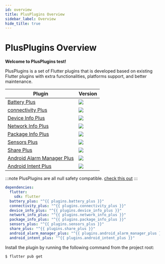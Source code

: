 ```yaml
---
id: overview
title: PlusPlugins Overview
sidebar_label: Overview
hide_title: true
---
```


<h1 style={{ textAlign: "center", marginBottom: "4rem" }}>
  PlusPlugins Overview
</h1>

**Welcome to PlusPlugins test!**

PlusPlugins is a set of Flutter plugins that is developed based on existing Flutter plugins with extra functionalities, platforms support, and better maintenance.

| Plugin                                                            | Version                                                                   |
| ----------------------------------------------------------------- | ------------------------------------------------------------------------- |
| [Battery Plus](/docs/battery_plus/overview)                             | <img src="https://img.shields.io/pub/v/battery_plus.svg" />               |
| [connectivity Plus](/docs/connectivity_plus/overview)                   | <img src="https://img.shields.io/pub/v/connectivity_plus.svg" />          |
| [Device Info Plus](/docs/device_info_plus/overview)                     | <img src="https://img.shields.io/pub/v/device_info_plus.svg" />           |
| [Network Info Plus](/docs/network_info_plus/overview)                   | <img src="https://img.shields.io/pub/v/network_info_plus.svg" />          |
| [Package Info Plus](/docs/package_info_plus/overview)                   | <img src="https://img.shields.io/pub/v/package_info_plus.svg" />          |
| [Sensors Plus](/docs/sensors_plus/overview)                             | <img src="https://img.shields.io/pub/v/sensors_plus.svg" />               |
| [Share Plus](/docs/share_plus/overview)                                 | <img src="https://img.shields.io/pub/v/share_plus.svg" />                 |
| [Android Alarm Manager Plus](/docs/android_alarm_manager_plus/overview) | <img src="https://img.shields.io/pub/v/android_alarm_manager_plus.svg" /> |
| [Android Intent Plus](/docs/android_intent_plus/overview)               | <img src="https://img.shields.io/pub/v/android_intent_plus.svg" />        |

:::note
PlusPlugins are all null safety compatible. [check this out](/docs/null_safety)
:::

```yaml title="pubspec.yaml"
dependencies:
  flutter:
    sdk: flutter
  battery_plus: "^{{ plugins.battery_plus }}"
  connectivity_plus: "^{{ plugins.connectivity_plus }}"
  device_info_plus: "^{{ plugins.device_info_plus }}"
  network_info_plus: "^{{ plugins.network_info_plus }}"
  package_info_plus: "^{{ plugins.package_info_plus }}"
  sensors_plus: "^{{ plugins.sensors_plus }}"
  share_plus: "^{{ plugins.share_plus }}"
  android_alarm_manager_plus: "^{{ plugins.android_alarm_manager_plus }}"
  android_intent_plus: "^{{ plugins.android_intent_plus }}"
```

Install the plugin by running the following command from the project root:

```bash
$ flutter pub get
```
